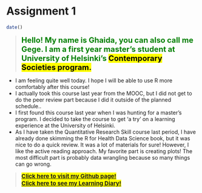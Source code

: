 
# Assignment 1
```r
date()
```
> 
<span style = "color:green; font-weight: 700; font-size:20px">
Hello! My name is Ghaida, you can also call me Gege. I am a first year master's student at University of Helsinki's <mark>Contemporary Societies program.</mark> \
</span>

* I am feeling quite well today. I hope I will be able to use R more comfortably after this course!\
* I actually took this course last year from the MOOC, but I did not get to do the peer review part because I did it outside of the planned schedule.. \
* I first found this course last year when I was hunting for a master's program. I decided to take the course to get 'a try' on a learning experience at the University of Helsinki.\
* As I have taken the Quantitative Research Skill course last period, I have already done skimming the R for Health Data Science book, but it was nice to do a quick review. It was a lot of materials for sure! However, I like the active reading approach. My favorite part is creating plots! The most difficult part is probably data wrangling because so many things can go wrong.\

> 
<span style = "color:green; font-weight: 700; font-size:15px">
<mark>[Click here to visit my Github page!](https://github.com/ghaidana/IODS-project)</mark>\
<mark>[Click here to see my Learning Diary!](https://ghaidana.github.io/IODS-project/)</mark>
</span>


